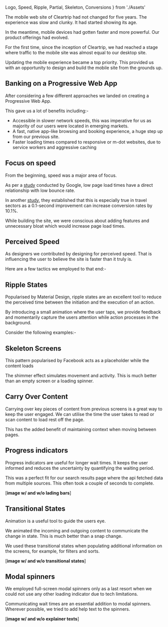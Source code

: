   Logo,
  Speed,
  Ripple,
  Partial,
  Skeleton,
  Conversions
} from './Assets'

The mobile web site of Cleartrip had not changed for five years. The experience was slow and clunky. It had started showing its age.

In the meantime, mobile devices had gotten faster and more powerful. Our product offerings had evolved.

For the first time, since the inception of Cleartrip, we had reached a stage where traffic to the mobile site was almost equal to our desktop site.

Updating the mobile experience became a top priority. This provided us with an opportunity to design and build the mobile site from the grounds up.

## Banking on a Progressive Web App

After considering a few different approaches we landed on creating a Progressive Web App.

<Logo />

This gave us a lot of benefits including:-

- Accessible in slower network speeds, this was imperative for us as majority of our users were located in emerging markets.
- A fast, native app-like browsing and booking experience, a huge step up from our previous site.
- Faster loading times compared to responsive or m-dot websites, due to service workers and aggressive caching

## Focus on speed

From the beginning, speed was a major area of focus.

As per a [study](https://www.thinkwithgoogle.com/marketing-strategies/app-and-mobile/mobile-page-speed-new-industry-benchmarks/) conducted by Google, low page load times have a direct relationship with low bounce rate.

<Speed />

In another [study](https://www.thinkwithgoogle.com/future-of-marketing/creativity/mobile-page-speed-data/), they established that this is especially true in travel sectors as a 0.1-second improvement can increase conversion rates by 10.1%.

<Conversions />

While building the site, we were conscious about adding features and unnecessary bloat which would increase page load times.

## Perceived Speed

As designers we contributed by designing for perceived speed. That is influencing the user to believe the site is faster than it truly is.

Here are a few tactics we employed to that end:-

## Ripple States

Popularised by Material Design, ripple states are an excellent tool to reduce the perceived time between the initiation and the execution of an action.

By introducing a small animation where the user taps, we provide feedback and momentarily capture the users attention while action processes in the background.

Consider the following examples:-

<Ripple />

## Skeleton Screens

This pattern popularised by Facebook acts as a placeholder while the content loads

The shimmer effect simulates movement and activity. This is much better than an empty screen or a loading spinner.

<Skeleton />

## Carry Over Content

Carrying over key pieces of content from previous screens is a great way to keep the user engaged. We can utilise the time the user takes to read or scan content to load rest off the page.

This has the added benefit of maintaining context when moving between pages.

<Partial />

## Progress indicators

Progress indicators are useful for longer wait times. It keeps the user informed and reduces the uncertainty by quantifying the waiting period.

This was a perfect fit for our search results page where the api fetched data from multiple sources. This often took a couple of seconds to complete.

[**image w/ and w/o lading bars**]


## Transitional States


Animation is a useful tool to guide the users eye.

We animated the incoming and outgoing content to communicate the change in state. This is much better than a snap change.

We used these transitional states when populating additional information on the screens, for example, for filters and sorts.

[**image w/ and w/o transitional states**]

## Modal spinners

We employed full-screen modal spinners only as a  last resort when we could not use any other loading indicator due to tech limitations.

Communicating wait times are an essential addition to modal spinners. Wherever possible, we tried to add help text to the spinners.

[**image w/ and w/o explainer texts**]

